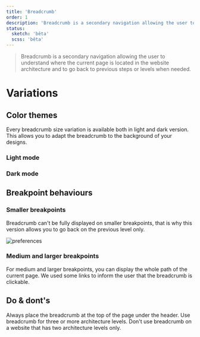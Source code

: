 ```yaml
---
title: 'Breadcrumb'
order: 1
description: 'Breadcrumb is a secondary navigation allowing the user to understand where the current page is located in the website architecture and to go back to previous steps or levels when needed.'
status:
  sketch: 'bêta'
  scss: 'bêta'
---
```


> Breadcrumb is a secondary navigation allowing the user to understand where the current page is located in the website architecture and to go back to previous steps or levels when needed.

# Variations

## Color themes

Every breadcrumb size variation is available both in light and dark version. This allows you to adapt the breadcrumb to the background of your designs.

### Light mode

<Preview path="default" nude />

### Dark mode

<Preview path="dark-mode" nude />

## Breakpoint behaviours

### Smaller breakpoints

Breadcrumb can't be fully displayed on smaller breakpoints, that is why this version allows you to go back on the previous level only.

![preferences](breadcrumb-preview--small.png)

### Medium and larger breakpoints

For medium and larger breakpoints, you can display the whole path of the current page. We used some links to inform the user that the breadcrumb is clickable.

<Preview path="default" nude />

## Do & dont's

<HintItem>
  Always place the breadcrumb at the top of the page under the header.
</HintItem>
<HintItem>Use breadcrumb for three or more architecture levels.</HintItem>
<HintItem dont>
  Don't use breadcrumb on a website that has two architecture levels only.
</HintItem>
